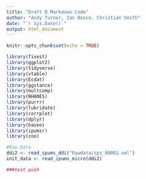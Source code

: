 ```yaml
---
title: "Draft R Markdown Code"
author: "Andy Turner, Ian Basco, Christian Smith"
date: "`r Sys.Date()`"
output: html_document
---
```


```r
knitr::opts_chunk$set(echo = TRUE)
```

```r
library(fixest)
library(ggplot2)
library(tidyverse)
library(vtable)
library(Ecdat)
library(ggstance)
library(multcomp)
library(NHANES)
library(purrr)
library(lubridate)
library(corrplot)
library(dplyr)
library(haven)
library(ipumsr)
library(zoo)
```


```r
#Raw Data 
ddi2 <- read_ipums_ddi("Rawdata/cps_00002.xml")
init_data <- read_ipums_micro(ddi2) 

###test push
```




